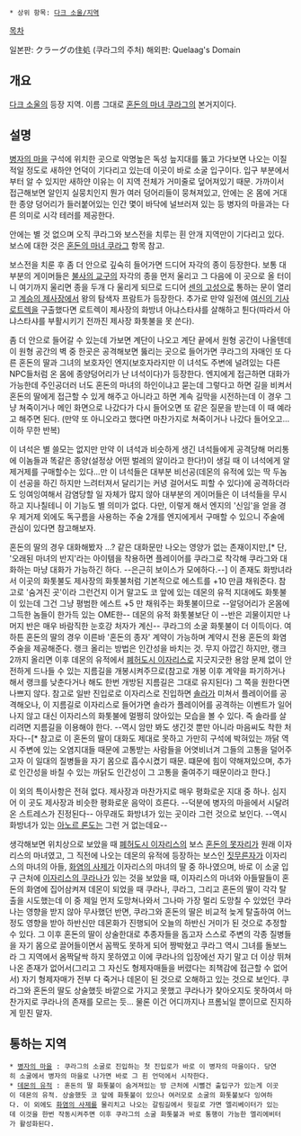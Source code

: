  * 상위 항목: [[다크 소울/지역]]

[[목차]]

일본판: クラーグの住処 (쿠라그의 주처)
해외판: Quelaag's Domain

== 개요 ==
[[다크 소울]]의 등장 지역. 이름 그대로 [[혼돈의 마녀 쿠라그]]의 본거지이다.

== 설명 ==
[[병자의 마을]] 구석에 위치한 곳으로 악명높은 독성 늪지대를 뚫고 가다보면 나오는 이질적일 정도로 새하얀 언덕이 기다리고 있는데 이곳이 바로 소굴 입구이다. 입구 부분에서부터 알 수 있지만 새하얀 이유는 이 지역 전체가 거미줄로 덮어져있기 때문. 가까이서 접근해보면 알인지 실뭉치인지 뭔가 여러 덩어리들이 뭉쳐져있고, 안에는 온 몸에 거대한 종양 덩어리가 들러붙어있는 인간 몇이 바닥에 널브러져 있는 등 병자의 마을과는 다른 의미로 시각 테러를 제공한다.

안에는 별 것 없으며 오직 쿠라그와 보스전을 치루는 흰 안개 지역만이 기다리고 있다. 보스에 대한 것은 [[혼돈의 마녀 쿠라그]] 항목 참고.

보스전을 치룬 후 좀 더 안으로 깊숙히 들어가면 드디어 자각의 종이 등장한다. 보통 대부분의 게이머들은 [[불사의 교구]]의 자각의 종을 먼저 울리고 그 다음에 이 곳으로 올 터이니 여기까지 울리면 종을 두개 다 울리게 되므로 드디어 [[센의 고성]]으로 통하는 문이 열리고 [[계승의 제사장]]에서 왕의 탐색자 프람트가 등장한다. 추가로 만약 일전에 [[여신의 기사 로트렉]]을 구출했다면 로트렉이 제사장의 화방녀 아냐스타샤를 살해하고 튄다(따라서 아냐스타샤를 부활시키기 전까진 제사장 화톳불을 못 쓴다).

좀 더 안으로 들어갈 수 있는데 가보면 계단이 나오고 계단 끝에서 원형 공간이 나올텐데 이 원형 공간의 벽 중 한곳은 공격해보면 뚫리는 곳으로 들어가면 쿠라그의 자매인 또 다른 혼돈의 딸과 그녀의 보호자인 엔지(보호자라지만 이 녀석도 주변에 널려있는 다른 NPC들처럼 온 몸에 종양덩어리가 난 녀석이다)가 등장한다. 엔지에게 접근하면 대화가 가능한데 주인공더러 너도 혼돈의 마녀의 하인이냐고 묻는데 그렇다고 하면 길을 비켜서 혼돈의 딸에게 접근할 수 있게 해주고 아니라고 하면 계속 길막을 시전하는데 이 경우 그냥 쳐죽이거나 메인 화면으로 나갔다가 다시 들어오면 또 같은 질문을 받는데 이 때 예라고 해주면 된다. (만약 또 아니오라고 했다면 마찬가지로 쳐죽이거나 나갔다 들어오고... 이하 무한 반복)

이 녀석은 별 쓸모는 없지만 만약 이 녀석과 비슷하게 생긴 녀석들에게 공격당해 머리통에 이놈들과 똑같은 종양(설정상 어떤 벌레의 알이라고 한다!)이 생길 때 이 녀석에게 알 제거제를 구매할수는 있다...만 이 녀석들은 대부분 비선공(데몬의 유적에 있는 딱 두놈이 선공을 하긴 하지만 느려터져서 달리기는 커녕 걸어서도 피할 수 있다)에 공격하더라도 잉여잉여해서 감염당할 일 자체가 많지 않아 대부분의 게이머들은 이 녀석들을 무시하고 지나칠테니 이 기능도 별 의미가 없다. 다만, 이렇게 해서 엔지의 '신임'을 얻을 경우 제거제 외에도 독구름을 사용하는 주술 2개를 엔지에게서 구매할 수 있으니 주술에 관심이 있다면 참고해보자.

혼돈의 딸의 경우 대화해봤자 ...? 같은 대화문만 나오는 영양가 없는 존재이지만,[* 단, '오래된 마녀의 반지'라는 아이템을 착용하면 플레이어를 쿠라그로 착각해 쿠라그와 대화하는 마냥 대화가 가능하긴 하다. --은근히 보이스가 모에하다.--] 이 존재도 화방녀라서 이곳의 화톳불도 제사장의 화톳불처럼 기본적으로 에스트를 +10 만큼 채워준다. 참고로 '숨겨진 곳'이라 그런건지 이거 말고도 코 앞에 있는 데몬의 유적 지대에도 화톳불이 있는데 그건 그냥 평범한 에스트 +5 만 채워주는 화톳불이므로 --알덩어리가 온몸에 그득한 놈들이 한가득 있는 OME한-- 데몬의 유적 화톳불보단 이 --반은 괴물이지만 나머지 반은 매우 바람직한 눈호강 처자가 계신-- 쿠라그의 소굴 화톳불이 더 이득이다. 여하튼 혼돈의 딸의 경우 이른바 '혼돈의 종자' 계약이 가능하며 계약시 전용 혼돈의 화염 주술을 제공해준다. 랭크 올리는 방법은 인간성을 바치는 것. 무지 아깝긴 하지만, 랭크 2까지 올리면 이후 데몬의 유적에서 [[폐허도시 이자리스]]로 지긋지긋한 용암 문제 없이 안전하게 드나들 수 있는 지름길을 개봉시켜주므로(참고로 개봉 이후 계약을 파기하거나 해서 랭크를 낮춘다거나 해도 한번 개방된 지름길은 그대로 유지된다) 그 쪽을 원한다면 나쁘지 않다. 참고로 일반 진입로로 이자리스로 진입하면 [[솔라]]가 미쳐서 플레이어를 공격해오나, 이 지름길로 이자리스로 들어가면 솔라가 플레이어를 공격하는 이벤트가 일어나지 않고 대신 이자리스의 화톳불에 멀쩡히 앉아있는 모습을 볼 수 있다. 즉 솔라를 살리려면 지름길을 이용해야 한다. --역시 암만 봐도 생긴것 뿐만 아니라 마음씨도 착한 처자다--[* 참고로 이 혼돈의 딸이 대화도 제대로 못하고 가만히 구석에 박혀있는 까닭 역시 주변에 있는 오염지대들 때문에 고통받는 사람들을 어엿비너겨 그들의 고통을 덜어주고자 이 일대의 질병들을 자기 몸으로 흡수시켰기 때문. 떄문에 힘이 약해져있으며, 추가로 인간성을 바칠 수 있는 까닭도 인간성이 그 고통을 줄여주기 때문이라고 한다.]

이 외의 특이사항은 전혀 없다. 제사장과 마찬가지로 매우 평화로운 지대 중 하나. 심지어 이 곳도 제사장과 비슷한 평화로운 음악이 흐른다. --덕분에 병자의 마을에서 시달려온 스트레스가 진정된다-- 아무래도 화방녀가 있는 곳이라 그런 것으로 보인다. --역시 화방녀가 있는 [[아노르 론도]]는 그런 거 없는데요--

생각해보면 위치상으로 보았을 때 [[폐허도시 이자리스]]의 보스 [[혼돈의 못자리]]가 원래 이자리스의 마녀였고, 그 직전에 나오는 데몬의 유적에 등장하는 보스인 [[짓무른자]]가 이자리스의 마녀의 아들, [[화염의 사제]]가 이자리스의 마녀의 딸 중 하나였으며, 바로 이 소굴 입구 근처에 [[이자리스의 쿠라나]]가 있는 것을 보았을 때, 이자리스의 마녀와 아들딸들이 혼돈의 화염에 집어삼켜져 데몬이 되었을 때 쿠라나, 쿠라그, 그리고 혼돈의 딸이 각각 탈출을 시도했는데 이 중 제일 먼저 도망쳐나와서 그나마 가장 멀리 도망칠 수 있었던 쿠라나는 영향을 받지 않아 무사했던 반면, 쿠라그와 혼돈의 딸은 비교적 늦게 탈출하여 어느 정도 영향을 받아 하반신만 데몬화가 진행되어 오늘의 하반신 거미가 된 것으로 추정할 수 있다. 그 이후 혼돈의 딸이 상술한대로 추종자들을 돕고자 스스로 주변의 각종 질병들을 자기 몸으로 끌어들이면서 꼼짝도 못하게 되어 짱박혔고 쿠라그 역시 그녀를 돌보느라 그 지역에서 옴짝달싹 하지 못하였고 이에 쿠라나의 입장에선 자기 말고 더 이상 뛰쳐나온 존재가 없어서(그리고 그 자신도 형제자매들을 버렸다는 죄책감에 접근할 수 없어서) 자기 형제자매가 전부 다 죽거나 데몬이 된 것으로 오해하고 있는 것으로 보인다. 쿠라그와 혼돈의 딸도 상술했듯 바깥으로 가지고 못했고 쿠라나가 찾아오지도 못하여서 마찬가지로 쿠라나의 존재를 모르는 듯... 물론 이건 어디까지나 프롬뇌일 뿐이므로 진지하게 믿진 말자.

== 통하는 지역 ==
 * [[병자의 마을]] : 쿠라그의 소굴로 진입하는 첫 진입로가 바로 이 병자의 마을이다. 당연히 소굴에서 병자의 마을로 나가면 바로 그 흰 언덕에서 시작한다.
 * [[데몬의 유적]] : 혼돈의 딸 화톳불이 숨겨져있는 방 근처에 시뻘건 출입구가 있는게 이곳이 데몬의 유적. 상술했듯 코 앞에 화톳불이 있으나 여러모로 소굴의 화톳불보다 잉여하다. 이 외에도 [[화염의 사제]]를 물리치고 나오는 갈림길에서 윗길로 가면 엘리베이터가 있는데 이것을 한번 작동시켜주면 이후 쿠라그의 소굴 화톳불과 바로 통행이 가능한 엘리에비터가 활성화된다.
